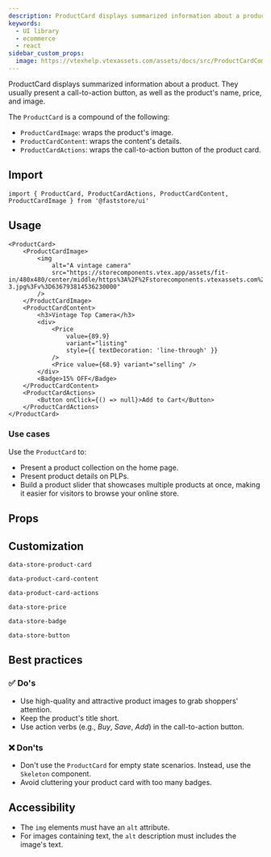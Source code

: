 ```yaml
---
description: ProductCard displays summarized information about a product.
keywords:
  - UI library
  - ecommerce
  - react
sidebar_custom_props: 
  image: https://vtexhelp.vtexassets.com/assets/docs/src/ProductCardComponent___e6502d57cf7e5bf247f86b64577d4141.png
---
```



ProductCard displays summarized information about a product. They usually present a call-to-action button, as well as the product's name, price, and image.

The `ProductCard` is a compound of the following:
- `ProductCardImage`: wraps the product's image.
- `ProductCardContent`: wraps the content's details.
- `ProductCardActions`: wraps the call-to-action button of the product card.

## Import

```tsx
import { ProductCard, ProductCardActions, ProductCardContent, ProductCardImage } from '@faststore/ui'
```

## Usage

```tsx live
<ProductCard>
    <ProductCardImage>
        <img
            alt="A vintage camera"
            src="https://storecomponents.vtex.app/assets/fit-in/480x480/center/middle/https%3A%2F%2Fstorecomponents.vtexassets.com%2Farquivos%2Fids%2F155481%2FFrame-3.jpg%3Fv%3D636793814536230000"
        />
    </ProductCardImage>
    <ProductCardContent>
        <h3>Vintage Top Camera</h3>
        <div>
            <Price
                value={89.9}
                variant="listing"
                style={{ textDecoration: 'line-through' }}
            />
            <Price value={68.9} variant="selling" />
        </div>
        <Badge>15% OFF</Badge>
    </ProductCardContent>
    <ProductCardActions>
        <Button onClick={() => null}>Add to Cart</Button>
    </ProductCardActions>
</ProductCard>    
```

### Use cases
Use the `ProductCard` to:
- Present a product collection on the home page.
- Present product details on PLPs.
- Build a product slider that showcases multiple products at once, making it easier for visitors to browse your online store.

## Props

<PropsSection name="ProductCard" />

## Customization

`data-store-product-card`

`data-product-card-content`

`data-product-card-actions`

`data-store-price`

`data-store-badge`

`data-store-button`

## Best practices

### ✅ Do's
- Use high-quality and attractive product images to grab shoppers' attention.
- Keep the product's title short.
- Use action verbs (e.g., *Buy*, *Save*, *Add*) in the call-to-action button.

### ❌ Don'ts
- Don't use the `ProductCard` for empty state scenarios. Instead, use the `Skeleton` component.
- Avoid cluttering your product card with too many badges.

## Accessibility

- The `img` elements must have an `alt` attribute. 
- For images containing text, the `alt` description must includes the image's text. 
